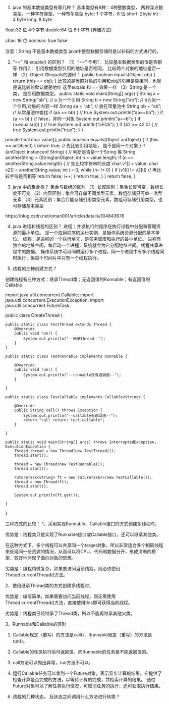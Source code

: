 1. java 的基本数据类型有哪几种？
基本类型有8种：4种整数类型， 两种浮点数类型，一种字符类型，一种布尔类型
byte: 1 个字节，8 位
short: 2byte
int : 4 byte
long: 8 byte

float:32 位   4个字节
double:64 位  8个字节
(存储方式)

char: 16 位
boolean: true false

注意：String 不是基本数据类型
java中整型数据存储时是以补码的方式进行的。

2. "==" 和 equals() 的区别？
（1）"==" 作用1： 比较基本数据类型的值是否相等
          作用2： 引用数据类型引用的地址是否相同， 比较两个对象的地址是否一样
（2）Object 中equals的源码：
 public boolean equals(Object obj) {
        return (this == obj);
    }
比较的是当前对象的引用和obj的引用是否相同，也就是说比较的默认就是地址
这里euqals 和 == 效果一样
（3）String 是一个类， 是引用数据类型。
public static void main(String[] args) {
        String a = new String("ab"); // a 为⼀个引⽤
        String b = new String("ab"); // b为另⼀个引⽤,对象的内容⼀样
        String aa = "ab"; // 放在常量池中
        String bb = "ab"; // 从常量池中查找
        if (aa == bb) { // true
            System.out.println("aa==bb");
        }
        if (a == b) { // false，⾮同⼀对象
            System.out.println("a==b");
        }
        if (a.equals(b)) { // true
            System.out.println("aEQb");
        }
        if (42 == 42.0) { // true
            System.out.println("true");
        }
}

  private final char value[];
  public boolean equals(Object anObject) {
        if (this == anObject) {
            return true;  // 先比较引用地址， 是不是同一个对象
        }
        if (anObject instanceof String) {  // 判断是否是一个String 类
            String anotherString = (String)anObject;
            int n = value.length;
            if (n == anotherString.value.length) {  // 先比较字符串的长度
                char v1[] = value;
                char v2[] = anotherString.value;
                int i = 0;
                while (n-- != 0) {
                    if (v1[i] != v2[i])  // 再比较字符是否相等
                        return false;
                    i++;
                }
                return true;
            }
        }
        return false;
    }
    
3. java 中的集合类？
集合与数组的区别
（1）长度区别：集合长度可变，数组长度不可变
（2）内容区别：集合可存储不同类型元素，数组存储只可单一类型元素
（3）元素区别：集合只能存储引用类型元素，数组可存储引用类型，也可存储基本类型

https://blog.csdn.net/oman001/article/details/104843676

4. java 进程和线程的区别？
进程：并发执行的程序在执行过程中分配和管理资源的最小单位。
      是一个应用程序的运行实例，是操作系统资源分配的基本单位。
线程：是进程的一个执行单元，是任务调度和执行的最小单位。
进程有独立的地址空间，每启动一个进程，系统就会为它分配地址空间。线程共享进程中的数据。
操作系统中可以同时运行多个进程，同一个进程中有多个线程同时执行，但每个时间片中只有一个线程执行。

5. 线程的三种创建方式？

创建线程有三种方式：继承Thread类；无返回值的Runnable；有返回值的Callable

import java.util.concurrent.Callable;
import java.util.concurrent.ExecutionException;
import java.util.concurrent.FutureTask;

public class CreateThread {

	public static class TestThread extends Thread {
		@Override
		public void run() {
			System.out.println("--继承thread--");
		}
	}

	public static class TestRunnable implements Runnable {

		@Override
		public void run() {
			System.out.println("--runnable没有返回值--");
		}

	}

	public static class TestCallable implements Callable<String> {

		@Override
		public String call() throws Exception {
			System.out.println("--callable有返回值--");
			return "call return: test-callable";
		}

	}

	public static void main(String[] args) throws InterruptedException, ExecutionException {
		Thread thread = new Thread(new TestThread());
		thread.start();

		thread = new Thread(new TestRunnable());
		thread.start();

		FutureTask<String> ft = new FutureTask<>(new TestCallable());
		thread = new Thread(ft);
		thread.start();

		System.out.println(ft.get());

	}
}


三种方式的比较：
1、采用实现Runnable、Callable接口的方式创建多线程时，

优势是：线程类只是实现了Runnable接口或Callable接口，还可以继承其他类。

在这种方式下，多个线程可以共享同一个target对象，所以非常适合多个相同线程来处理同一份资源的情况，从而可以将CPU、代码和数据分开，形成清晰的模型，较好地体现了面向对象的思想。

劣势是：编程稍微复杂，如果要访问当前线程，则必须使用Thread.currentThread()方法。

2、使用继承Thread类的方式创建多线程时，

优势是：编写简单，如果需要访问当前线程，则无需使用Thread.currentThread()方法，直接使用this即可获得当前线程。

劣势是：线程类已经继承了Thread类，所以不能再继承其他父类。

3、Runnable和Callable的区别

(1) Callable规定（重写）的方法是call()，Runnable规定（重写）的方法是run()。

(2) Callable的任务执行后可返回值，而Runnable的任务是不能返回值的。

(3) call方法可以抛出异常，run方法不可以。

(4) 运行Callable任务可以拿到一个Future对象，表示异步计算的结果。它提供了检查计算是否完成的方法，以等待计算的完成，并检索计算的结果。
通过Future对象可以了解任务执行情况，可取消任务的执行，还可获取执行结果。

6. 线程的几种状态， 及状态之间调用什么方法进行转换？
 



